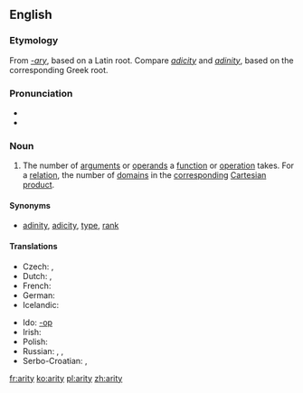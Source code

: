 ==English==

===Etymology===
From ''[[-ary]]'', based on a Latin root.  Compare ''[[adicity]]'' and ''[[adinity]]'', based on the corresponding Greek root.

===Pronunciation===
* {{IPA|/ˈæɹɪɾij/|/ˈeəɹɪɾij/}}
* {{audio|en-us-arity.ogg|Audio (US)}}

===Noun===
{{wikipedia}}
{{en-noun|arities}}

# {{context|logic|mathematics|computer science|lang=en}} The number of [[argument]]s or [[operand]]s a [[function]] or [[operation]] takes.  For a [[relation]], the number of [[domain]]s in the [[correspond]]ing [[Cartesian product]].

====Synonyms====
* {{qualifier|number of arguments}} [[adinity]], [[adicity]], [[type]], [[rank]]

====Translations====
{{trans-top|number of arguments}}
* Czech: {{t|cs|arita|f}}, {{t|cs|četnost|f}}
* Dutch: {{t+|nl|ariteit|f}}, {{t+|nl|plaatsigheid|f}}
* French: {{t+|fr|arité|m}}
* German: {{t|de|Stelligkeit|f}}
* Icelandic: {{t|is|stæðafjöldi|m}}
{{trans-mid}}
* Ido: {{t+|io|parametro}} [[-op]]
* Irish: {{t|ga|nárthacht|f}}
* Polish: {{t|pl|argumentowość|f}}
* Russian: {{t+|ru|арность|f|sc=Cyrl}}, {{t|ru|число операндов|sc=Cyrl}}, {{t|ru|число аргументов|sc=Cyrl}}
* Serbo-Croatian: {{t|sh|aritet|m}}, {{t|sh|mjesnost|f}}
{{trans-bottom}}

[[fr:arity]]
[[ko:arity]]
[[pl:arity]]
[[zh:arity]]